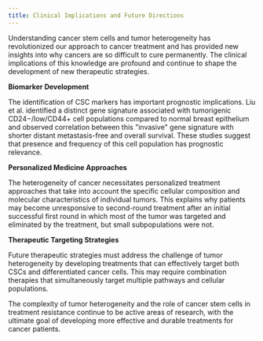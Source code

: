 ```yaml
---
title: Clinical Implications and Future Directions
---
```



Understanding cancer stem cells and tumor heterogeneity has revolutionized our approach to cancer treatment and has provided new insights into why cancers are so difficult to cure permanently. The clinical implications of this knowledge are profound and continue to shape the development of new therapeutic strategies.

**Biomarker Development**

The identification of CSC markers has important prognostic implications. Liu et al. identified a distinct gene signature associated with tumorigenic CD24−/low/CD44+ cell populations compared to normal breast epithelium and observed correlation between this "invasive" gene signature with shorter distant metastasis-free and overall survival. These studies suggest that presence and frequency of this cell population has prognostic relevance.

**Personalized Medicine Approaches**

The heterogeneity of cancer necessitates personalized treatment approaches that take into account the specific cellular composition and molecular characteristics of individual tumors. This explains why patients may become unresponsive to second-round treatment after an initial successful first round in which most of the tumor was targeted and eliminated by the treatment, but small subpopulations were not.

**Therapeutic Targeting Strategies**

Future therapeutic strategies must address the challenge of tumor heterogeneity by developing treatments that can effectively target both CSCs and differentiated cancer cells. This may require combination therapies that simultaneously target multiple pathways and cellular populations.

The complexity of tumor heterogeneity and the role of cancer stem cells in treatment resistance continue to be active areas of research, with the ultimate goal of developing more effective and durable treatments for cancer patients.
